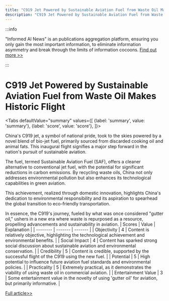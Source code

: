 ```yaml
---
title: "C919 Jet Powered by Sustainable Aviation Fuel from Waste Oil Makes Historic Flight"
description: "C919 Jet Powered by Sustainable Aviation Fuel from Waste Oil Makes Historic Flight"
---
```



:::info

"Informed AI News" is an publications aggregation platform, ensuring you only gain the most important information, to eliminate information asymmetry and break through the limits of information cocoons.  [Find out more >>](/docs/guides)

:::

# C919 Jet Powered by Sustainable Aviation Fuel from Waste Oil Makes Historic Flight


<Tabs
	defaultValue="summary"
	values={[
	{label: 'summary', value: 'summary'},
	{label: 'score', value: 'score'},
]}>
<TabItem value="summary">


China's C919 jet, a symbol of national pride, took to the skies powered by a novel blend of bio-jet fuel, primarily sourced from discarded cooking oil and animal fats. This inaugural flight signifies a major step forward in the nation's pursuit of sustainable aviation.

The fuel, termed Sustainable Aviation Fuel (SAF), offers a cleaner alternative to conventional jet fuel, with the potential for significant reductions in carbon emissions. By recycling waste oils, China not only addresses environmental pollution but also enhances its technological capabilities in green aviation.

This achievement, realized through domestic innovation, highlights China's dedication to environmental responsibility and its aspiration to spearhead the global transition to eco-friendly transportation.

In essence, the C919's journey, fueled by what was once considered "gutter oil," ushers in a new era where waste is repurposed as a resource, propelling advancements and sustainability in aviation.
</TabItem>
<TabItem value="score">
	| Scores     | Value   | Explanation |
	| -------- | ------- | ------- |
	| Objectivity  | 4    | Content is relatively objective, highlighting the technological achievement and environmental benefits.    |
	| Social Impact | 4     | Content has sparked strong social discussion about sustainable aviation and environmental conservation.    |
	| Credibility    | 5    | Content is credible, supported by the successful flight of the C919 using the new fuel.    |
	| Potential    | 5    | High potential to influence future aviation fuel standards and environmental policies.    |
	| Practicality    | 5    | Extremely practical, as it demonstrates the viability of using waste oil in commercial aviation.    |
	| Entertainment Value    | 3    | Some entertainment value in the novelty of using 'gutter oil' for aviation, but primarily informative.    |
</TabItem>
</Tabs>

[Full article>>](https://readhub.cn/topic/8aANHXsnbYu)
